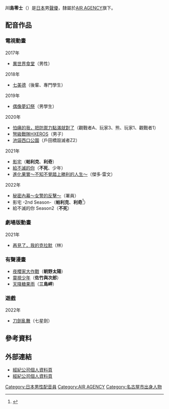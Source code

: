 {{配音員
|姓名= 川島零士
|圖片= 
|尺寸= 
|簡介= 
|外文名= 川島 零士
|外文= ja
|羅馬拼音= Kawashima Reiji
|出生地= 
|出身地= [[日本|日本]][[愛知縣|愛知縣]]
|死歿地= 
|生年= 1995
|生月= 11
|生日= 30
|歿年= 
|歿月= 
|歿日= 
|所屬= [[AIR_AGENCY|AIR AGENCY]]
|出道作= 
|代表作= 不死（[[給不滅的你|給不滅的你]]）<br />
|網站= 
|其他= 
}}
'''川島零士'''（{{bd|1995年|11月30日<ref>{{cite web|url=https://www.air-agency.co.jp/talent/man/reiji_kawashima|script-title=ja:川島 零士｜AIR AGENCY 声優プロダクション|publisher=[[AIR_AGENCY|AIR AGENCY]]|accessdate=2021-03-20|language=ja|archive-date=2021-05-20|archive-url=https://web.archive.org/web/20210520000827/https://www.air-agency.co.jp/talent/man/reiji_kawashima|dead-url=no}}</ref>}}）是[[日本|日本]]男[[聲優|聲優]]，隸屬於[[AIR_AGENCY|AIR AGENCY]]旗下。

== 配音作品 ==
=== 電視動畫 ===
;2017年
* [[異世界食堂|異世界食堂]]（男性）<!-- 2017-08-28 -->
;2018年
* [[sin_七大罪|七美德]]（後輩、專門學生）<!-- 2018-02-02 -->
;2019年
* [[偶像夢幻祭|偶像夢幻祭]]（男學生）<!-- 2019-07-07 -->
;2020年
* [[怕痛的我，把防禦力點滿就對了|怕痛的我，把防禦力點滿就對了]]（觀戰者A、玩家3、熊、玩家1、觀戰者1）<!-- 2020-01-15 -->
* [[弩級戰隊HXEROS|弩級戰隊HXEROS]]（男子）<!-- 2020-07-03 -->
* [[池袋西口公園_(小說)|池袋西口公園]]（戶田橋毀滅者Z2）<!-- 2020-10-20 -->
;2021年
* [[影宅|影宅]]（'''帕利克'''、'''利奇'''）<!-- 2021-04-10 -->
* [[給不滅的你|給不滅的你]]（'''不死'''、少年）<!-- 2021-04-12 -->
* [[進化果實～不知不覺踏上勝利的人生～|進化果實～不知不覺踏上勝利的人生～]]（傑多·雷文）<!-- 2021-11-22 -->
;2022年
* [[秘密內幕～女警的反擊～|秘密內幕～女警的反擊～]]（署員）<!-- 2022-02-09 -->
* 影宅 -2nd Season-（'''帕利克'''、'''利奇'''<ref>{{Cite web|url=https://natalie.mu/comic/news/460561|script-title=ja:TVアニメ「シャドーハウス」第2期は7月から、鬼頭明里＆篠原侑からのコメントも|website=[[Comic_Natalie|Comic Natalie]]|date=2022-01-05|accessdate=2022-01-05|language=ja|archive-date=2022-01-06|archive-url=https://web.archive.org/web/20220106085626/https://natalie.mu/comic/news/460561|dead-url=no}}</ref>）<!-- 2022-07 -->
* 給不滅的你 Season2（'''不死'''）<!-- 2022秋 -->

=== 劇場版動畫 ===
;2021年
* [[再見了，我的克拉默|再見了，我的克拉默]]（林）<!-- 2021-06-11 -->

=== 有聲漫畫 ===
* [[夜櫻家大作戰|夜櫻家大作戰]]（'''朝野太陽'''）
* [[靈視少年|靈視少年]]（'''佐竹與次郎'''）
* [[天降糖果雨|天降糖果雨]]（'''三鳥岬'''）

=== 遊戲 ===
;2022年
* [[刀劍亂舞|刀劍亂舞]]（七星劍）

== 參考資料 ==
{{Reflist}}

== 外部連結 ==
* [https://www.air-agency.co.jp/talent/man/reiji_kawashima 經紀公司個人資料頁] {{Wayback|url=https://www.air-agency.co.jp/talent/man/reiji_kawashima |date=20210520000827 }}{{ja icon}}
* [https://www.aoni.co.jp/search/kawashima-reiji.html 經紀公司個人資料頁]{{ja icon}}

{{AIR AGENCY}}

{{DEFAULTSORT:Kawashima Reiji}}
[[Category:日本男性配音員|Category:日本男性配音員]]
[[Category:AIR_AGENCY|Category:AIR AGENCY]]
[[Category:名古屋市出身人物|Category:名古屋市出身人物]]